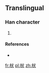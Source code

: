 ==Translingual==

===Han character===
{{Han char|rn=75|rad=木|as=04|sn=8|four=|canj=木戈大 (DIK)|ids=⿰[[木]][[犬]]}}

# {{defn|Han|sort=木04}}

====References====
* {{Han ref|kx=0517.011|hdz=21166.021|uh=67A4|ud=26532}}

[[fr:枤]]
[[pl:枤]]
[[zh:枤]]